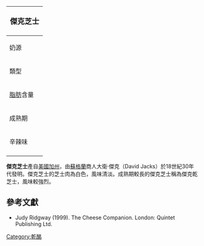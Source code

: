 {{noteTA
|G1=Food
}}
{| class="infobox bordered" style="align: right; width: 20em; font-size: 90%; text-align: left; float: right;" cellpadding="3"
|-
! colspan=2 bgcolor="#FFCCAA" style="font-size: 120%; text-align: center;" |'''傑克芝士'''
|-----
| 奶源|| [[牛奶|牛奶]]
|-----
| 類型 ||軟質
|-----
| [[脂肪|脂肪]]含量 || 45%
|-----
| 成熟期 || 3星期到10個月
|-----
| 辛辣味 ||溫和到強烈
|-
|}

'''傑克芝士'''產自[[美國|美國]][[加州|加州]]，由[[蘇格蘭|蘇格蘭]]商人大衛·傑克（David Jacks）於18世紀30年代發明。傑克芝士的芝士肉為白色，風味清淡。成熟期較長的傑克芝士稱為傑克乾芝士，風味較強烈。

==參考文獻==
*Judy Ridgway (1999). The Cheese Companion. London: Quintet Publishing Ltd.

[[Category:乾酪|Category:乾酪]]